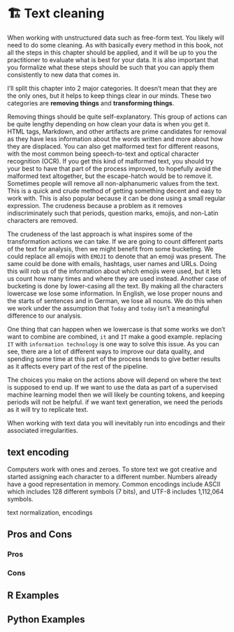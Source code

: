 # 🏗️ Text cleaning {#sec-text-cleaning}

When working with unstructured data such as free-form text. You likely will need to do some cleaning. As with basically every method in this book, not all the steps in this chapter should be applied, and it will be up to you the practitioner to evaluate what is best for your data. It is also important that you formalize what these steps should be such that you can apply them consistently to new data that comes in.

I'll split this chapter into 2 major categories. It doesn't mean that they are the only ones, but it helps to keep things clear in our minds. These two categories are **removing things** and **transforming things**.

Removing things should be quite self-explanatory. This group of actions can be quite lengthy depending on how clean your data is when you get it. HTML tags, Markdown, and other artifacts are prime candidates for removal as they have less information about the words written and more about how they are displaced. You can also get malformed text for different reasons, with the most common being speech-to-text and optical character recognition (OCR). If you get this kind of malformed text, you should try your best to have that part of the process improved, to hopefully avoid the malformed text altogether, but the escape-hatch would be to remove it. Sometimes people will remove all non-alphanumeric values from the text. This is a quick and crude method of getting something decent and easy to work with. This is also popular because it can be done using a small regular expression. The crudeness because a problem as it removes indiscriminately such that periods, question marks, emojis, and non-Latin characters are removed.

The crudeness of the last approach is what inspires some of the transformation actions we can take. If we are going to count different parts of the text for analysis, then we might benefit from some bucketing. We could replace all emojis with `EMOJI` to denote that an emoji was present. The same could be done with emails, hashtags, user names and URLs. Doing this will rob us of the information about which emojis were used, but it lets us count how many times and where they are used instead. Another case of bucketing is done by lower-casing all the text. By making all the characters lowercase we lose some information. In English, we lose proper nouns and the starts of sentences and in German, we lose all nouns. We do this when we work under the assumption that `Today` and `today` isn't a meaningful difference to our analysis.

One thing that can happen when we lowercase is that some works we don't want to combine are combined, `it` and `IT` make a good example. replacing `IT` with `information technology` is one way to solve this issue. As you can see, there are a lot of different ways to improve our data quality, and spending some time at this part of the process tends to give better results as it affects every part of the rest of the pipeline.

The choices you make on the actions above will depend on where the text is supposed to end up. If we want to use the data as part of a supervised machine learning model then we will likely be counting tokens, and keeping periods will not be helpful. if we want text generation, we need the periods as it will try to replicate text.

When working with text data you will inevitably run into encodings and their associated irregularities.

::: {.callout-note}
# text encoding

Computers work with ones and zeroes. To store text we got creative and started assigning each character to a different number. Numbers already have a good representation in memory. Common encodings include ASCII which includes 128 different symbols (7 bits), and UTF-8 includes 1,112,064 symbols.
:::

text normalization, encodings

## Pros and Cons

### Pros

### Cons

## R Examples

## Python Examples

